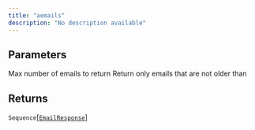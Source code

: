 ```yaml
---
title: "aemails"
description: "No description available"
---
```





## Parameters

<ParamField path="limit" type="int">
  Max number of emails to return
</ParamField>

<ParamField path="timedelta" type="datetime.timedelta | None">
  Return only emails that are not older than <timedelta>
</ParamField>

<ParamField path="only_unread" type="bool">

</ParamField>

## Returns

`Sequence`[[`EmailResponse`](../misc/emailresponse)]
